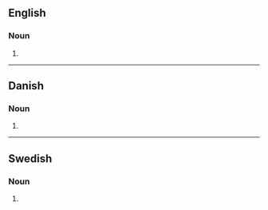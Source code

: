 {{also|Metallers}}

==English==

===Noun===
{{head|en|noun plural form}}

# {{plural of|metaller|lang=en}}

----

==Danish==

===Noun===
{{head|da|noun form|g=n}}

# {{genitive plural indefinite of|metal|lang=da}}

----

==Swedish==

===Noun===
{{head|sv|noun form}}

# {{sv-noun-form-indef-gen-pl|metall}}